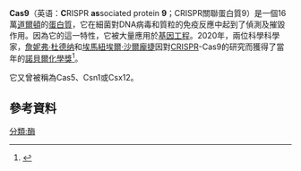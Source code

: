 {{short description|Microbial protein found in Streptococcus pyogenes M1 GAS}}
{{Infobox nonhuman protein|Name=CRISPR associated protein 9<br>CRISPR 關聯蛋白質 9|PDB=4OO8|GenLoc_start=854134|EntrezChromosome=NC_002737.2|Chromosome=Genomic|ECnumber=3.1.-.-|UniProt=Q99ZW2|RefSeqProtein=NP_269215.1|RefSeqmRNA=NC_002737.2|HomoloGene=|image=Crystal Structure of Cas9 in Complex with Guide RNA and Target DNA.jpg|EntrezGene=901176|AltSymbols=SpCas9|Symbol=cas9|TaxID=301447|Organism=Streptococcus pyogenes|caption=具有晶狀結構的釀膿鏈球菌的Cas9與sgRNA的結合體<ref name="P22745249">{{cite journal |vauthors = Jinek M, Chylinski K, Fonfara I, Hauer M, Doudna JA, Charpentier E |title = A programmable dual-RNA-guided DNA endonuclease in adaptive bacterial immunity |journal = Science |volume = 337 |issue = 6096 |pages = 816–21 |date = August 2012 |pmid = 22745249 |pmc = 6286148 |doi = 10.1126/science.1225829 |bibcode = 2012Sci...337..816J }}</ref>|width=300px|GenLoc_end=859472}}

'''Cas9'''（英语：'''C'''RISPR '''as'''sociated protein '''9'''；CRISPR關聯蛋白質9）是一個16萬[[原子质量单位|道爾頓]]的[[蛋白质|蛋白質]]，它在{{哪些|某些}}細菌對DNA病毒和質粒的免疫反應中起到了偵測及摧毀作用。因為它的這一特性，它被大量應用於[[基因工程|基因工程]]。2020年，兩位科學科學家，[[詹妮弗·杜德纳|詹妮弗·杜德纳]]和[[埃玛纽埃勒·沙尔庞捷|埃馬紐埃爾·沙爾龐捷]]因對[[CRISPR|CRISPR]]-Cas9的研究而獲得了當年的[[诺贝尔化学奖|諾貝爾化學獎]]<ref>{{Cite web|title=The Nobel Prize in Chemistry 2020|url=https://www.nobelprize.org/prizes/chemistry/2020/summary/|language=en-US|access-date=2020-10-07|website=NobelPrize.org|archive-date=2020-10-07|archive-url=https://web.archive.org/web/20201007095908/https://www.nobelprize.org/prizes/chemistry/2020/summary/|dead-url=no}}</ref>。

它又曾被稱為Cas5、Csn1或Csx12。

==參考資料==
{{reflist}}
[[分類:酶|分類:酶]]